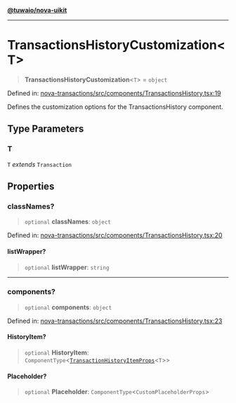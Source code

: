 [**@tuwaio/nova-uikit**](../../../README.md)

***

# TransactionsHistoryCustomization\<T\>

> **TransactionsHistoryCustomization**\<`T`\> = `object`

Defined in: [nova-transactions/src/components/TransactionsHistory.tsx:19](https://github.com/TuwaIO/nova-uikit/blob/72ba4c5175ae1e244544729fc37507abd6b654e7/packages/nova-transactions/src/components/TransactionsHistory.tsx#L19)

Defines the customization options for the TransactionsHistory component.

## Type Parameters

### T

`T` *extends* `Transaction`

## Properties

### classNames?

> `optional` **classNames**: `object`

Defined in: [nova-transactions/src/components/TransactionsHistory.tsx:20](https://github.com/TuwaIO/nova-uikit/blob/72ba4c5175ae1e244544729fc37507abd6b654e7/packages/nova-transactions/src/components/TransactionsHistory.tsx#L20)

#### listWrapper?

> `optional` **listWrapper**: `string`

***

### components?

> `optional` **components**: `object`

Defined in: [nova-transactions/src/components/TransactionsHistory.tsx:23](https://github.com/TuwaIO/nova-uikit/blob/72ba4c5175ae1e244544729fc37507abd6b654e7/packages/nova-transactions/src/components/TransactionsHistory.tsx#L23)

#### HistoryItem?

> `optional` **HistoryItem**: `ComponentType`\<[`TransactionHistoryItemProps`](TransactionHistoryItemProps.md)\<`T`\>\>

#### Placeholder?

> `optional` **Placeholder**: `ComponentType`\<`CustomPlaceholderProps`\>
